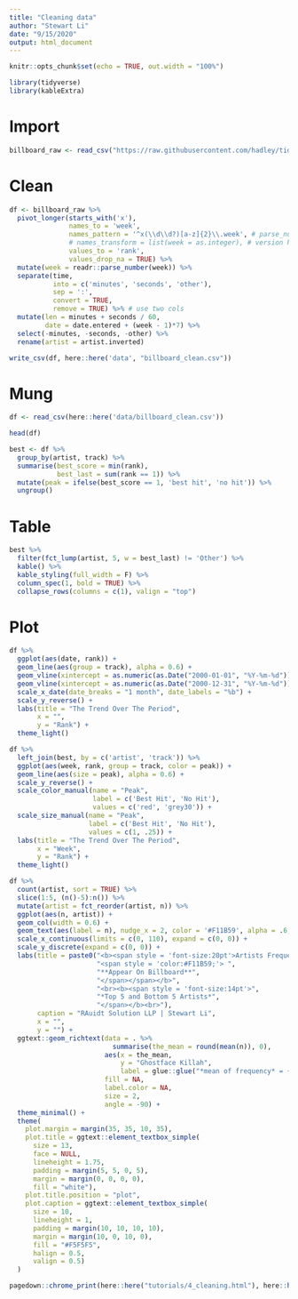 ```yaml
---
title: "Cleaning data"
author: "Stewart Li"
date: "9/15/2020"
output: html_document
---
```



```r
knitr::opts_chunk$set(echo = TRUE, out.width = "100%")

library(tidyverse)
library(kableExtra)
```


# Import


```r
billboard_raw <- read_csv("https://raw.githubusercontent.com/hadley/tidy-data/master/data/billboard.csv") 
```


# Clean


```r
df <- billboard_raw %>% 
  pivot_longer(starts_with('x'), 
               names_to = 'week', 
               names_pattern = '^x(\\d\\d?)[a-z]{2}\\.week', # parse_number()
               # names_transform = list(week = as.integer), # version https://github.com/tidyverse/tidyr/issues/980
               values_to = 'rank', 
               values_drop_na = TRUE) %>% 
  mutate(week = readr::parse_number(week)) %>% 
  separate(time, 
           into = c('minutes', 'seconds', 'other'), 
           sep = ':', 
           convert = TRUE, 
           remove = TRUE) %>% # use two cols
  mutate(len = minutes + seconds / 60, 
         date = date.entered + (week - 1)*7) %>% 
  select(-minutes, -seconds, -other) %>% 
  rename(artist = artist.inverted)

write_csv(df, here::here('data', "billboard_clean.csv"))
```


# Mung


```r
df <- read_csv(here::here('data/billboard_clean.csv'))

head(df)

best <- df %>% 
  group_by(artist, track) %>% 
  summarise(best_score = min(rank), 
            best_last = sum(rank == 1)) %>% 
  mutate(peak = ifelse(best_score == 1, 'best hit', 'no hit')) %>% 
  ungroup()
```


# Table


```r
best %>% 
  filter(fct_lump(artist, 5, w = best_last) != 'Other') %>% 
  kable() %>% 
  kable_styling(full_width = F) %>% 
  column_spec(1, bold = TRUE) %>% 
  collapse_rows(columns = c(1), valign = "top") 
```


# Plot


```r
df %>% 
  ggplot(aes(date, rank)) +
  geom_line(aes(group = track), alpha = 0.6) +
  geom_vline(xintercept = as.numeric(as.Date("2000-01-01", "%Y-%m-%d")), color = 'red', size = 1.5, lty = 2) +
  geom_vline(xintercept = as.numeric(as.Date("2000-12-31", "%Y-%m-%d")), color = 'red', size = 1.5, lty = 2) +
  scale_x_date(date_breaks = "1 month", date_labels = "%b") +
  scale_y_reverse() +
  labs(title = "The Trend Over The Period", 
       x = "", 
       y = "Rank") +
  theme_light()
```


```r
df %>% 
  left_join(best, by = c('artist', 'track')) %>% 
  ggplot(aes(week, rank, group = track, color = peak)) +
  geom_line(aes(size = peak), alpha = 0.6) +
  scale_y_reverse() +
  scale_color_manual(name = "Peak",
                     label = c('Best Hit', 'No Hit'), 
                     values = c('red', 'grey30')) +
  scale_size_manual(name = "Peak",
                    label = c('Best Hit', 'No Hit'), 
                    values = c(1, .25)) +
  labs(title = "The Trend Over The Period", 
       x = "Week", 
       y = "Rank") +
  theme_light()
```


```r
df %>% 
  count(artist, sort = TRUE) %>% 
  slice(1:5, (n()-5):n()) %>% 
  mutate(artist = fct_reorder(artist, n)) %>% 
  ggplot(aes(n, artist)) +
  geom_col(width = 0.6) +
  geom_text(aes(label = n), nudge_x = 2, color = '#F11B59', alpha = .6, size = 3) +
  scale_x_continuous(limits = c(0, 110), expand = c(0, 0)) +
  scale_y_discrete(expand = c(0, 0)) +
  labs(title = paste0("<b><span style = 'font-size:20pt'>Artists Frequently",
                      "<span style = 'color:#F11B59;'> ",
                      "**Appear On Billboard**",
                      "</span></span></b>",
                      "<br><b><span style = 'font-size:14pt'>",
                      "*Top 5 and Bottom 5 Artists*",
                      "</span></b><br>"), 
       caption = "RAuidt Solution LLP | Stewart Li", 
       x = "", 
       y = "") +
  ggtext::geom_richtext(data = . %>%
                          summarise(the_mean = round(mean(n)), 0),
                        aes(x = the_mean,
                            y = "Ghostface Killah", 
                            label = glue::glue("*mean of frequency* = {the_mean}")), 
                        fill = NA, 
                        label.color = NA,
                        size = 2, 
                        angle = -90) +
  theme_minimal() +
  theme(
    plot.margin = margin(35, 35, 10, 35), 
    plot.title = ggtext::element_textbox_simple(
      size = 13,
      face = NULL,
      lineheight = 1.75,
      padding = margin(5, 5, 0, 5),
      margin = margin(0, 0, 0, 0),
      fill = "white"), 
    plot.title.position = "plot", 
    plot.caption = ggtext::element_textbox_simple(
      size = 10,
      lineheight = 1,
      padding = margin(10, 10, 10, 10),
      margin = margin(10, 0, 10, 0),
      fill = "#F5F5F5",
      halign = 0.5,
      valign = 0.5)
  )
```


```r
pagedown::chrome_print(here::here("tutorials/4_cleaning.html"), here::here("tutorials/4_cleaning.pdf"))
```







